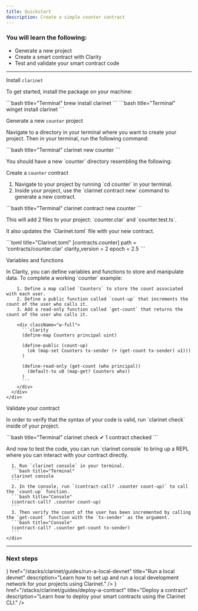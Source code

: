 ```yaml
---
title: Quickstart
description: Create a simple counter contract
---
```



### You will learn the following:

- Generate a new project
- Create a smart contract with Clarity
- Test and validate your smart contract code

---

<div className='steps space-y-10'>
  <Step>
    <div className="flex flex-col space-y-3">
      <div className="w-full">
        <p className='text-lg font-bold m-0 dark:text-primary-foreground'>Install <code className='text-lg'>clarinet</code></p>
        <div className='flex flex-col space-y-0'>
          <p>To get started, install the package on your machine:</p>
        </div>
      </div>
      <div className="w-full">
        <Tabs items={['macOS', 'Windows']}>
          <Tab value="macOS">
          ```bash title="Terminal"
          brew install clarinet
          ```
          </Tab>
          <Tab value="Windows">
          ```bash title="Terminal"
          winget install clarinet
          ```
          </Tab>
        </Tabs>
      </div>
    </div>
  </Step>

  <Step>
    <div className="flex flex-col space-y-3">
      <div className="w-full">
        <p className='text-lg font-bold m-0 dark:text-primary-foreground'>Generate a new <code className='text-lg'>counter</code> project</p>
        <div className='flex flex-col space-y-0'>
          <p>Navigate to a directory in your terminal where you want to create your project. Then in your terminal, run the following command:</p>
        </div>
      </div>
      <div className="w-full">
        ```bash title="Terminal"
        clarinet new counter
        ```
      </div>
      <div className="w-full">
      <p>You should have a new `counter` directory resembling the following:</p>
        <Files className='pointer-events-none'>
          <Folder name="contracts" />
          <Folder name="settings" defaultOpen>
            <File name="Devnet.toml" />
            <File name="Mainnet.toml" />
            <File name="Testnet.toml" />
          </Folder>
          <Folder name="tests" />
          <File name=".gitignore" />
          <File name="Clarinet.toml" />
          <File name="package.json" />
          <File name="tsconfig.json" />
          <File name="vitest.config.js" />
        </Files>
      </div>
    </div>
  </Step>

  <Step>
    <div className="flex flex-col space-y-3">
      <div className="w-full">
        <p className='text-lg font-bold m-0 dark:text-primary-foreground'>Create a <code className='text-lg'>counter</code> contract</p>
        <div className='flex flex-col space-y-0'>
          <ol>
            <li>Navigate to your project by running `cd counter` in your terminal.</li>
            <li>Inside your project, use the `clarinet contract new` command to generate a new contract.</li>
          </ol>
        </div>
      </div>
      <div className="w-full">
        ```bash title="Terminal"
        clarinet contract new counter
        ```
      </div>
      <div className="w-full">
        <p>This will add 2 files to your project: `counter.clar` and `counter.test.ts`.</p>
        <Files className='pointer-events-none'>
          <Folder name="contracts" defaultOpen>
            <File name="counter.clar" className='bg-muted' />
          </Folder>
          <Folder name="settings" />
          <Folder name="tests" defaultOpen>
            <File name="counter.test.ts" className='bg-muted' />
          </Folder>
          <File name=".gitignore" />
          <File name="Clarinet.toml" />
          <File name="package.json" />
          <File name="tsconfig.json" />
          <File name="vitest.config.js" />
        </Files>
        <p>It also updates the `Clarinet.toml` file with your new contract.</p>
        ```toml title="Clarinet.toml"
        [contracts.counter]
        path = 'contracts/counter.clar'
        clarity_version = 2
        epoch = 2.5
        ```
      </div>
    </div>
  </Step>

  <Step>
    <div className="flex flex-col space-y-3">
      <div className="w-full">
        <p className='text-lg font-bold m-0 dark:text-primary-foreground'>Variables and functions</p>
        <p>In Clarity, you can define variables and functions to store and manipulate data. To complete a working `counter` example:</p>
        
        1. Define a map called `Counters` to store the count associated with each user.
        2. Define a public function called `count-up` that increments the count of the user who calls it.
        3. Add a read-only function called `get-count` that returns the count of the user who calls it.
        
        <div className="w-full">
          ```clarity
          (define-map Counters principal uint)

          (define-public (count-up)
            (ok (map-set Counters tx-sender (+ (get-count tx-sender) u1)))
          )

          (define-read-only (get-count (who principal))
            (default-to u0 (map-get? Counters who))
          )
          ```
        </div>
      </div>
    </div>
  </Step>

  <Step>
    <div className="flex flex-col space-y-3">
      <div className="w-full">
        <p className='text-lg font-bold m-0 dark:text-primary-foreground'>Validate your contract</p>
        <p>In order to verify that the syntax of your code is valid, run `clarinet check` inside of your project.</p>
      </div>
      <div className="w-full">
        ```bash title="Terminal"
        clarinet check
        ✔ 1 contract checked
        ```
      </div>
      <p>And now to test the code, you can run `clarinet console` to bring up a REPL where you can interact with your contract directly.</p>

      1. Run `clarinet console` in your terminal.
      ```bash title="Terminal"
      clarinet console
      ```
      2. In the console, run `(contract-call? .counter count-up)` to call the `count-up` function.
      ```bash title="Console"
      (contract-call? .counter count-up)
      ```
      3. Then verify the count of the user has been incremented by calling the `get-count` function with the `tx-sender` as the argument.
      ```bash title="Console"
      (contract-call? .counter get-count tx-sender)
      ```
    </div>
  </Step>
</div>

---

### Next steps

<Cards>
  <Card
    icon={<Code className='text-primary' />}
    href="/stacks/clarinet/guides/run-a-local-devnet"
    title="Run a local devnet"
    description="Learn how to set up and run a local development network for your projects using Clarinet."
  />
  <Card
    icon={<Terminal className='text-primary' />}
    href="/stacks/clarinet/guides/deploy-a-contract"
    title="Deploy a contract"
    description="Learn how to deploy your smart contracts using the Clarinet CLI."
  />
</Cards>